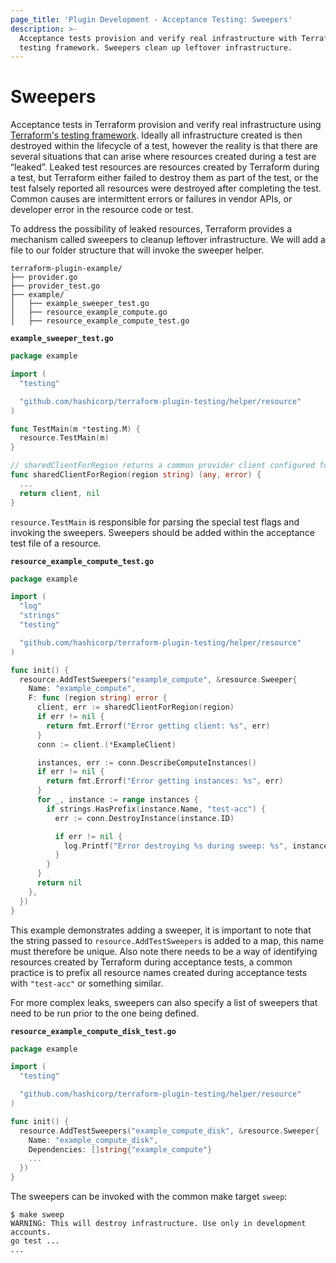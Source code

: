 ```yaml
---
page_title: 'Plugin Development - Acceptance Testing: Sweepers'
description: >-
  Acceptance tests provision and verify real infrastructure with Terraform's
  testing framework. Sweepers clean up leftover infrastructure.
---
```


# Sweepers

Acceptance tests in Terraform provision and verify real infrastructure using [Terraform's testing framework](/plugin/testing/acceptance-tests). Ideally all infrastructure created is then destroyed within the lifecycle of a test, however the reality is that there are several situations that can arise where resources created during a test are “leaked”. Leaked test resources are resources created by Terraform during a test, but Terraform either failed to destroy them as part of the test, or the test falsely reported all resources were destroyed after completing the test. Common causes are intermittent errors or failures in vendor APIs, or developer error in the resource code or test.

To address the possibility of leaked resources, Terraform provides a mechanism called sweepers to cleanup leftover infrastructure. We will add a file to our folder structure that will invoke the sweeper helper.

```
terraform-plugin-example/
├── provider.go
├── provider_test.go
├── example/
│   ├── example_sweeper_test.go
│   ├── resource_example_compute.go
│   ├── resource_example_compute_test.go
```

**`example_sweeper_test.go`**

```go
package example

import (
  "testing"

  "github.com/hashicorp/terraform-plugin-testing/helper/resource"
)

func TestMain(m *testing.M) {
  resource.TestMain(m)
}

// sharedClientForRegion returns a common provider client configured for the specified region
func sharedClientForRegion(region string) (any, error) {
  ...
  return client, nil
}
```

`resource.TestMain` is responsible for parsing the special test flags and invoking the sweepers. Sweepers should be added within the acceptance test file of a resource.

**`resource_example_compute_test.go`**

```go
package example

import (
  "log"
  "strings"
  "testing"

  "github.com/hashicorp/terraform-plugin-testing/helper/resource"
)

func init() {
  resource.AddTestSweepers("example_compute", &resource.Sweeper{
    Name: "example_compute",
    F: func (region string) error {
      client, err := sharedClientForRegion(region)
      if err != nil {
        return fmt.Errorf("Error getting client: %s", err)
      }
      conn := client.(*ExampleClient)

      instances, err := conn.DescribeComputeInstances()
      if err != nil {
        return fmt.Errorf("Error getting instances: %s", err)
      }
      for _, instance := range instances {
        if strings.HasPrefix(instance.Name, "test-acc") {
          err := conn.DestroyInstance(instance.ID)

          if err != nil {
            log.Printf("Error destroying %s during sweep: %s", instance.Name, err)
          }
        }
      }
      return nil
    },
  })
}
```

This example demonstrates adding a sweeper, it is important to note that the string passed to `resource.AddTestSweepers` is added to a map, this name must therefore be unique. Also note there needs to be a way of identifying resources created by Terraform during acceptance tests, a common practice is to prefix all resource names created during acceptance tests with `"test-acc"` or something similar.

For more complex leaks, sweepers can also specify a list of sweepers that need to be run prior to the one being defined.

**`resource_example_compute_disk_test.go`**

```go
package example

import (
  "testing"

  "github.com/hashicorp/terraform-plugin-testing/helper/resource"
)

func init() {
  resource.AddTestSweepers("example_compute_disk", &resource.Sweeper{
    Name: "example_compute_disk",
    Dependencies: []string{"example_compute"}
    ...
  })
}
```

The sweepers can be invoked with the common make target `sweep`:

```
$ make sweep
WARNING: This will destroy infrastructure. Use only in development accounts.
go test ...
...
```
